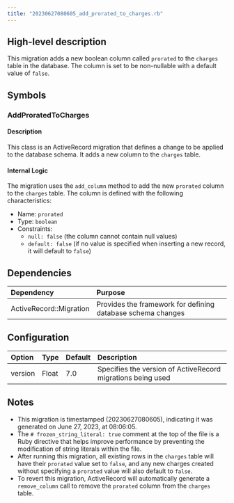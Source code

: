 ```yaml
---
title: "20230627080605_add_prorated_to_charges.rb"
---
```


## High-level description
This migration adds a new boolean column called `prorated` to the `charges` table in the database. The column is set to be non-nullable with a default value of `false`.

## Symbols

### AddProratedToCharges
#### Description
This class is an ActiveRecord migration that defines a change to be applied to the database schema. It adds a new column to the `charges` table.

#### Internal Logic
The migration uses the `add_column` method to add the new `prorated` column to the `charges` table. The column is defined with the following characteristics:
- Name: `prorated`
- Type: `boolean`
- Constraints: 
  - `null: false` (the column cannot contain null values)
  - `default: false` (if no value is specified when inserting a new record, it will default to `false`)

## Dependencies
| Dependency | Purpose |
|:-----------|:--------|
| ActiveRecord::Migration | Provides the framework for defining database schema changes |

## Configuration
| Option | Type | Default | Description |
|:-------|:-----|:--------|:------------|
| version | Float | 7.0 | Specifies the version of ActiveRecord migrations being used |

## Notes
- This migration is timestamped (20230627080605), indicating it was generated on June 27, 2023, at 08:06:05.
- The `# frozen_string_literal: true` comment at the top of the file is a Ruby directive that helps improve performance by preventing the modification of string literals within the file.
- After running this migration, all existing rows in the `charges` table will have their `prorated` value set to `false`, and any new charges created without specifying a `prorated` value will also default to `false`.
- To revert this migration, ActiveRecord will automatically generate a `remove_column` call to remove the `prorated` column from the `charges` table.
